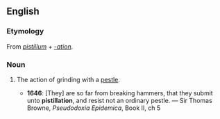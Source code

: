 ==English==

===Etymology===
From {{etyl|la}} ''[[pistillum]]'' + ''[[-ation]]''.

===Noun===
{{en-noun|-}}

# {{obsolete}} The action of grinding with a [[pestle]].
#* '''1646''': [They] are so far from breaking hammers, that they submit unto '''pistillation''', and resist not an ordinary pestle. — Sir Thomas Browne, ''Pseudodoxia Epidemica'', Book II, ch 5
